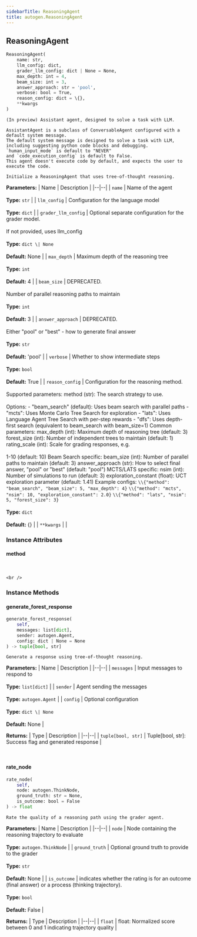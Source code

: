 ```yaml
---
sidebarTitle: ReasoningAgent
title: autogen.ReasoningAgent
---
```

<h2 id="autogen.ReasoningAgent" class="doc doc-heading">
    <code class="doc-symbol doc-symbol-heading doc-symbol-class"></code>
    <span class="doc doc-object-name doc-class-name">ReasoningAgent</span>
</h2>

```python
ReasoningAgent(
    name: str,
    llm_config: dict,
    grader_llm_config: dict | None = None,
    max_depth: int = 4,
    beam_size: int = 3,
    answer_approach: str = 'pool',
    verbose: bool = True,
    reason_config: dict = \{},
    **kwargs
)
```

    (In preview) Assistant agent, designed to solve a task with LLM.
    
    AssistantAgent is a subclass of ConversableAgent configured with a default system message.
    The default system message is designed to solve a task with LLM,
    including suggesting python code blocks and debugging.
    `human_input_mode` is default to "NEVER"
    and `code_execution_config` is default to False.
    This agent doesn't execute code by default, and expects the user to execute the code.
    
    Initialize a ReasoningAgent that uses tree-of-thought reasoning.

<b>Parameters:</b>
| Name | Description |
|--|--|
| `name` | Name of the agent<br/><br/>**Type:** `str` |
| `llm_config` | Configuration for the language model<br/><br/>**Type:** `dict` |
| `grader_llm_config` | Optional separate configuration for the grader model.<br/><br/>If not provided, uses llm_config<br/><br/>**Type:** `dict \| None`<br/><br/>**Default:** None |
| `max_depth` | Maximum depth of the reasoning tree<br/><br/>**Type:** `int`<br/><br/>**Default:** 4 |
| `beam_size` | DEPRECATED.<br/><br/>Number of parallel reasoning paths to maintain<br/><br/>**Type:** `int`<br/><br/>**Default:** 3 |
| `answer_approach` | DEPRECATED.<br/><br/>Either "pool" or "best" - how to generate final answer<br/><br/>**Type:** `str`<br/><br/>**Default:** 'pool' |
| `verbose` | Whether to show intermediate steps<br/><br/>**Type:** `bool`<br/><br/>**Default:** True |
| `reason_config` | Configuration for the reasoning method.<br/><br/>Supported parameters: method (str): The search strategy to use.<br/><br/>Options: - "beam_search" (default): Uses beam search with parallel paths - "mcts": Uses Monte Carlo Tree Search for exploration - "lats": Uses Language Agent Tree Search with per-step rewards - "dfs": Uses depth-first search (equivalent to beam_search with beam_size=1) Common parameters: max_depth (int): Maximum depth of reasoning tree (default: 3) forest_size (int): Number of independent trees to maintain (default: 1) rating_scale (int): Scale for grading responses, e.g.<br/><br/>1-10 (default: 10) Beam Search specific: beam_size (int): Number of parallel paths to maintain (default: 3) answer_approach (str): How to select final answer, "pool" or "best" (default: "pool") MCTS/LATS specific: nsim (int): Number of simulations to run (default: 3) exploration_constant (float): UCT exploration parameter (default: 1.41) Example configs: `\\{"method": "beam_search", "beam_size": 5, "max_depth": 4}` `\\{"method": "mcts", "nsim": 10, "exploration_constant": 2.0}` `\\{"method": "lats", "nsim": 5, "forest_size": 3}`<br/><br/>**Type:** `dict`<br/><br/>**Default:** \{} |
| `**kwargs` |  |

### Instance Attributes

<code class="doc-symbol doc-symbol-heading doc-symbol-attribute"></code>
#### method
<br />

    <br />

### Instance Methods

<code class="doc-symbol doc-symbol-heading doc-symbol-method"></code>
#### generate_forest_response

```python
generate_forest_response(
    self,
    messages: list[dict],
    sender: autogen.Agent,
    config: dict | None = None
) -> tuple[bool, str]
```

    Generate a response using tree-of-thought reasoning.

<b>Parameters:</b>
| Name | Description |
|--|--|
| `messages` | Input messages to respond to<br/><br/>**Type:** `list[dict]` |
| `sender` | Agent sending the messages<br/><br/>**Type:** `autogen.Agent` |
| `config` | Optional configuration<br/><br/>**Type:** `dict \| None`<br/><br/>**Default:** None |

<b>Returns:</b>
| Type | Description |
|--|--|
| `tuple[bool, str]` | Tuple[bool, str]: Success flag and generated response |

<br />

<code class="doc-symbol doc-symbol-heading doc-symbol-method"></code>
#### rate_node

```python
rate_node(
    self,
    node: autogen.ThinkNode,
    ground_truth: str = None,
    is_outcome: bool = False
) -> float
```

    Rate the quality of a reasoning path using the grader agent.

<b>Parameters:</b>
| Name | Description |
|--|--|
| `node` | Node containing the reasoning trajectory to evaluate<br/><br/>**Type:** `autogen.ThinkNode` |
| `ground_truth` | Optional ground truth to provide to the grader<br/><br/>**Type:** `str`<br/><br/>**Default:** None |
| `is_outcome` | indicates whether the rating is for an outcome (final answer) or a process (thinking trajectory).<br/><br/>**Type:** `bool`<br/><br/>**Default:** False |

<b>Returns:</b>
| Type | Description |
|--|--|
| `float` | float: Normalized score between 0 and 1 indicating trajectory quality |

<br />